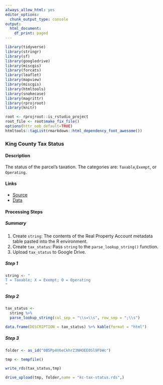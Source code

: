 ```yaml
--- 
always_allow_html: yes
editor_options:
  chunk_output_type: console
output:
  html_document:
    df_print: paged
---
```


```r
library(tidyverse)
library(stringr)
library(sf)
library(googledrive)
library(miscgis)
library(forcats)
library(leaflet)
library(mapview)
library(miscgis)
library(htmltools)
library(snakecase)
library(magrittr)
library(rprojroot)
library(knitr)

root <- rprojroot::is_rstudio_project
root_file <- root$make_fix_file()
options(httr_oob_default=TRUE) 
htmltools::tagList(rmarkdown::html_dependency_font_awesome())
```

### King County Tax Status

#### Description {-}

The status of the parcel's taxation. The categories are: `Taxable`,`Exempt`, or `Operating`. 


#### Links {-}
  - [Source <i class="fa fa-external-link"></i>](http://info.kingcounty.gov/assessor/DataDownload/default.aspx)
  - [Data <i class="fa fa-external-link"></i>](http://info.kingcounty.gov/assessor/datadownload/desc/Real%20Property%20Account.doc)

#### Processing Steps {-}
##### Summary {-}
  1.  Create `string`: The contents of the Real Property Account metadata table pasted into the R environment.
  2.  Create `tax_status`: Pass `string` to the `parse_lookup_string()` function.
  3.  Upload `tax_status` to Google Drive.
  
##### Step 1 {-}
```r
string <- "
T = Taxable; X = Exempt; O = Operating
"

```


##### Step 2 {-}
```r

tax_status <- 
  string %>% 
  parse_lookup_string(col_sep = "\\s=\\s", row_sep = ";\\s")

data.frame(DESCRIPTION = tax_status) %>% kable(format = "html")
```

##### Step 3 {-}

```r
folder <- as_id("0B5Pp4V6eCkhrZ3NHOEE0Sl9FbWc")

tmp <- tempfile()

write_rds(tax_status,tmp)

drive_upload(tmp, folder,name = "kc-tax-status.rds",)
```
